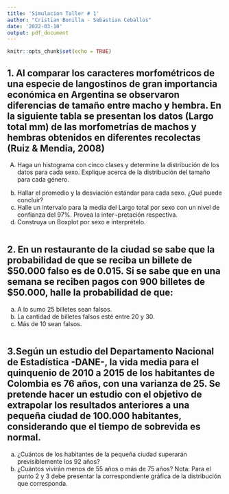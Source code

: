 ```yaml
---
title: 'Simulacion Taller # 1'
author: "Cristian Bonilla - Sebastian Ceballos"
date: '2022-03-10'
output: pdf_document
---
```


```r
knitr::opts_chunk$set(echo = TRUE)
```

## 1.	Al comparar los caracteres morfométricos de una especie de langostinos de gran importancia económica en Argentina se observaron diferencias de tamaño entre macho y hembra. En la siguiente tabla se presentan los datos (Largo total mm) de las morfometrías de machos y hembras obtenidos en diferentes recolectas (Ruiz & Mendia, 2008)

A.	Haga un histograma con cinco clases y determine la distribución de los datos para cada sexo. Explique acerca de la distribución del tamaño para cada género. 

b. Hallar el promedio y la desviación estándar para cada sexo. ¿Qué puede concluir? 
c. Halle un intervalo para la media del Largo total por sexo con un nivel de confianza del 97%. Provea la inter¬pretación respectiva. 
d. Construya un Boxplot por sexo e interprételo.




```r
```
## 2.	En un restaurante de la ciudad se sabe que la probabilidad de que se reciba un billete de $50.000 falso es de 0.015. Si se sabe que en una semana se reciben pagos con 900 billetes de $50.000, halle la probabilidad de que: 


a. A lo sumo 25 billetes sean falsos.
b. La cantidad de billetes falsos esté entre 20 y 30.
c. Más de 10 sean falsos.


```r
```
## 3.Según un estudio del Departamento Nacional de Estadística -DANE-, la vida media para el quinquenio de 2010 a 2015 de los habitantes de Colombia es 76 años, con una varianza de 25. Se pretende hacer un estudio con el objetivo de extrapolar los resultados anteriores a una pequeña ciudad de 100.000 habitantes, considerando que el tiempo de sobrevida es normal.

a. ¿Cuántos de los habitantes de la pequeña ciudad superarán previsiblemente los 92 años?
b. ¿Cuántos vivirán menos de 55 años o más de 75 años?
Nota: Para el punto 2 y 3 debe presentar la correspondiente gráfica de la distribución que corresponda.

